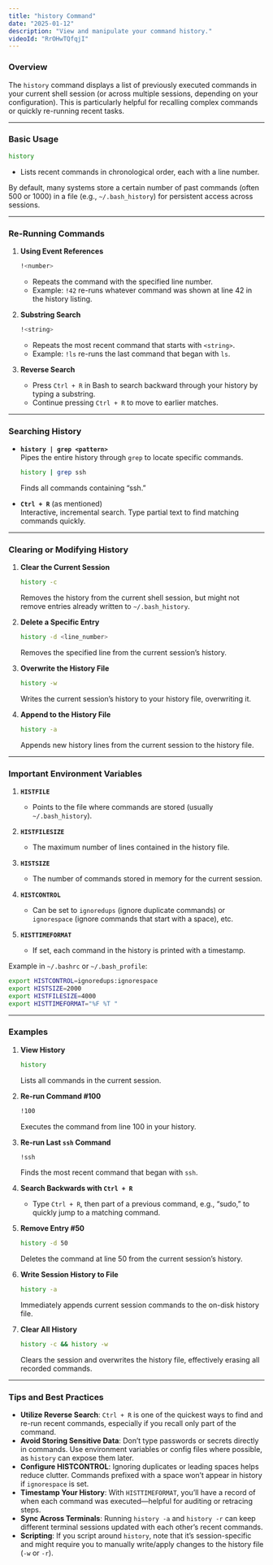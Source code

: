 ```yaml
---
title: "history Command"
date: "2025-01-12"
description: "View and manipulate your command history."
videoId: "RrOHwTQfqjI"
---
```


### Overview

The `history` command displays a list of previously executed commands in your current shell session (or across multiple sessions, depending on your configuration). This is particularly helpful for recalling complex commands or quickly re-running recent tasks.

---

### Basic Usage

```bash
history
```
- Lists recent commands in chronological order, each with a line number.

By default, many systems store a certain number of past commands (often 500 or 1000) in a file (e.g., `~/.bash_history`) for persistent access across sessions.

---

### Re-Running Commands

1. **Using Event References**  
   ```bash
   !<number>
   ```
   - Repeats the command with the specified line number.  
   - Example: `!42` re-runs whatever command was shown at line 42 in the history listing.

2. **Substring Search**  
   ```bash
   !<string>
   ```
   - Repeats the most recent command that starts with `<string>`.  
   - Example: `!ls` re-runs the last command that began with `ls`.

3. **Reverse Search**  
   - Press `Ctrl + R` in Bash to search backward through your history by typing a substring.  
   - Continue pressing `Ctrl + R` to move to earlier matches.

---

### Searching History

- **`history | grep <pattern>`**  
  Pipes the entire history through `grep` to locate specific commands.  
  ```bash
  history | grep ssh
  ```
  Finds all commands containing “ssh.”

- **`Ctrl + R`** (as mentioned)  
  Interactive, incremental search. Type partial text to find matching commands quickly.

---

### Clearing or Modifying History

1. **Clear the Current Session**  
   ```bash
   history -c
   ```
   Removes the history from the current shell session, but might not remove entries already written to `~/.bash_history`.

2. **Delete a Specific Entry**  
   ```bash
   history -d <line_number>
   ```
   Removes the specified line from the current session’s history.

3. **Overwrite the History File**  
   ```bash
   history -w
   ```
   Writes the current session’s history to your history file, overwriting it.  

4. **Append to the History File**  
   ```bash
   history -a
   ```
   Appends new history lines from the current session to the history file.  

---

### Important Environment Variables

1. **`HISTFILE`**  
   - Points to the file where commands are stored (usually `~/.bash_history`).

2. **`HISTFILESIZE`**  
   - The maximum number of lines contained in the history file.

3. **`HISTSIZE`**  
   - The number of commands stored in memory for the current session.

4. **`HISTCONTROL`**  
   - Can be set to `ignoredups` (ignore duplicate commands) or `ignorespace` (ignore commands that start with a space), etc.

5. **`HISTTIMEFORMAT`**  
   - If set, each command in the history is printed with a timestamp.

Example in `~/.bashrc` or `~/.bash_profile`:
```bash
export HISTCONTROL=ignoredups:ignorespace
export HISTSIZE=2000
export HISTFILESIZE=4000
export HISTTIMEFORMAT="%F %T "
```

---

### Examples

1. **View History**  
   ```bash
   history
   ```
   Lists all commands in the current session.

2. **Re-run Command #100**  
   ```bash
   !100
   ```
   Executes the command from line 100 in your history.

3. **Re-run Last `ssh` Command**  
   ```bash
   !ssh
   ```
   Finds the most recent command that began with `ssh`.

4. **Search Backwards with `Ctrl + R`**  
   - Type `Ctrl + R`, then part of a previous command, e.g., “sudo,” to quickly jump to a matching command.

5. **Remove Entry #50**  
   ```bash
   history -d 50
   ```
   Deletes the command at line 50 from the current session’s history.

6. **Write Session History to File**  
   ```bash
   history -a
   ```
   Immediately appends current session commands to the on-disk history file.

7. **Clear All History**  
   ```bash
   history -c && history -w
   ```
   Clears the session and overwrites the history file, effectively erasing all recorded commands.

---

### Tips and Best Practices

- **Utilize Reverse Search**: `Ctrl + R` is one of the quickest ways to find and re-run recent commands, especially if you recall only part of the command.
- **Avoid Storing Sensitive Data**: Don’t type passwords or secrets directly in commands. Use environment variables or config files where possible, as `history` can expose them later.
- **Configure HISTCONTROL**: Ignoring duplicates or leading spaces helps reduce clutter. Commands prefixed with a space won’t appear in history if `ignorespace` is set.
- **Timestamp Your History**: With `HISTTIMEFORMAT`, you’ll have a record of when each command was executed—helpful for auditing or retracing steps.
- **Sync Across Terminals**: Running `history -a` and `history -r` can keep different terminal sessions updated with each other’s recent commands.
- **Scripting**: If you script around `history`, note that it’s session-specific and might require you to manually write/apply changes to the history file (`-w` or `-r`).
